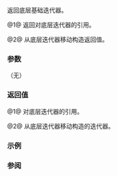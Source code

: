 {{cpp/iterator/basic_const_iterator/title|base}}
{{cpp/iterator/basic_const_iterator/navbar}}
{{dcl begin}}
{{dcl|num=1|since=c++23|
constexpr const Iter&amp; base() const&amp; noexcept;
}}
{{dcl|num=2|since=c++23|
constexpr Iter base() &amp;&amp;;
}}
{{dcl end}}

返回底层基础迭代器。

@1@ 返回对底层迭代器的引用。

@2@ 从底层迭代器移动构造返回值。

===参数===
（无）

===返回值===
@1@ 对底层迭代器的引用。

@2@ 从底层迭代器移动构造的迭代器。

===示例===
{{example}}

===参阅===
{{dsc begin}}
{{dsc inc|cpp/iterator/adaptor/dsc operator*|basic_const_iterator}}
{{dsc end}}